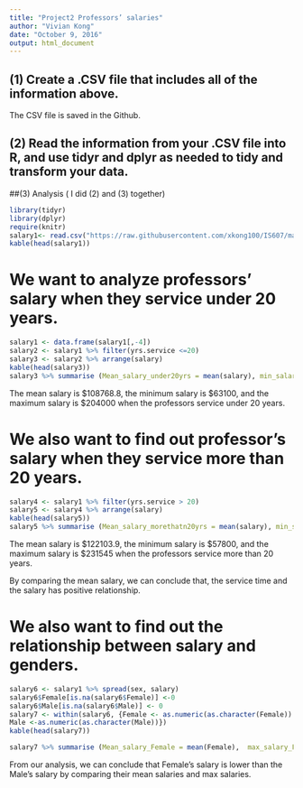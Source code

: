 ```yaml
---
title: "Project2 Professors’ salaries"
author: "Vivian Kong"
date: "October 9, 2016"
output: html_document
---
```


## (1) Create a .CSV file that includes all of the information above.
The CSV file is saved in the Github.

## (2) Read the information from your .CSV file into R, and use tidyr and dplyr as needed to tidy and transform your data.

##(3) Analysis ( I did (2) and (3) together)

```r
library(tidyr)
library(dplyr)
require(knitr)
salary1<- read.csv("https://raw.githubusercontent.com/xkong100/IS607/master/Project2/Salaries.csv", stringsAsFactors = FALSE, check.names = FALSE, na.strings = c("", "NA"))
kable(head(salary1))
```

# We want to analyze professors' salary when they service under 20 years.

```r
salary1 <- data.frame(salary1[,-4])
salary2 <- salary1 %>% filter(yrs.service <=20)
salary3 <- salary2 %>% arrange(salary)
kable(head(salary3))
salary3 %>% summarise (Mean_salary_under20yrs = mean(salary), min_salary_under20yrs = min(salary), max_salary_under20yrs= max(salary))

```

The mean salary is $108768.8, the minimum salary is $63100, and the maximum salary is $204000 when the professors service under 20 years.


# We also want to find out professor's salary when they service more than 20 years.


```r
salary4 <- salary1 %>% filter(yrs.service > 20)
salary5 <- salary4 %>% arrange(salary)
kable(head(salary5))
salary5 %>% summarise (Mean_salary_morethatn20yrs = mean(salary), min_salary_morethan20yrs = min(salary), max_salary_morethan20yrs= max(salary))

```

The mean salary is $122103.9, the minimum salary is $57800, and the maximum salary is $231545 when the professors service more than 20 years.

By comparing the mean salary, we can conclude that, the service time and the salary has positive relationship.


# We also want to find out the relationship between salary and genders.

```r
salary6 <- salary1 %>% spread(sex, salary)
salary6$Female[is.na(salary6$Female)] <-0
salary6$Male[is.na(salary6$Male)] <- 0
salary7 <- within(salary6, {Female <- as.numeric(as.character(Female))
Male <-as.numeric(as.character(Male))})
kable(head(salary7))

salary7 %>% summarise (Mean_salary_Female = mean(Female),  max_salary_Female= max(Female),Mean_salary_male=mean(Male), max_salary_male=max(Male))
```

From our analysis, we can conclude that Female's salary is lower than the Male's salary by comparing their mean salaries and max salaries.




